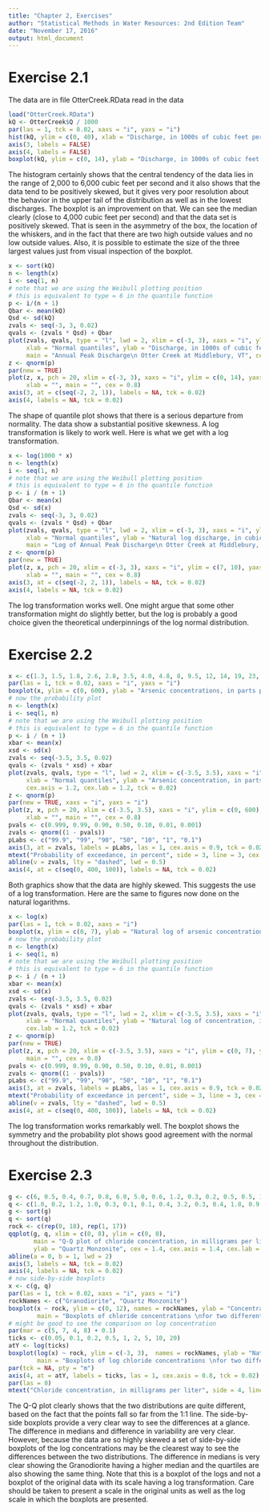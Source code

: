 ```yaml
---
title: "Chapter 2, Exercises"
author: "Statistical Methods in Water Resources: 2nd Edition Team"
date: "November 17, 2016"
output: html_document
---
```


# Exercise 2.1
The data are in file OtterCreek.RData read in the data

```r
load("OtterCreek.RData")
kQ <- OtterCreek$Q / 1000
par(las = 1, tck = 0.02, xaxs = "i", yaxs = "i")
hist(kQ, ylim = c(0, 40), xlab = "Discharge, in 1000s of cubic feet per second", ylab = "Freqency", main = "Histogram of Annual Peak Discharge\nOtter Creek at Middlebury, VT")
axis(3, labels = FALSE)
axis(4, labels = FALSE)
boxplot(kQ, ylim = c(0, 14), ylab = "Discharge, in 1000s of cubic feet per second", main = "Boxplot of Annual Peak Discharge\nOtter Creek at Middlebury, VT")
```

The histogram certainly shows that the central tendency of the data lies in the range of 2,000 to 6,000 cubic feet per second and it also shows that the data tend to be positively skewed, but it gives very poor resolution about the behavior in the upper tail of the distribution as well as in the lowest discharges.  The boxplot is an improvement on that.  We can see the median clearly (close to 4,000 cubic feet per second) and that the data set is positively skewed.  That is seen in the asymmetry of the box, the location of the whiskers, and in the fact that there are two high outside values and no low outside values.  Also, it is possible to estimate the size of the three largest values just from visual inspection of the boxplot.

```r
x <- sort(kQ)
n <- length(x)
i <- seq(1, n)
# note that we are using the Weibull plotting position
# this is equivalent to type = 6 in the quantile function
p <- i/(n + 1)
Qbar <- mean(kQ)
Qsd <- sd(kQ)
zvals <- seq(-3, 3, 0.02)
qvals <- (zvals * Qsd) + Qbar
plot(zvals, qvals, type = "l", lwd = 2, xlim = c(-3, 3), xaxs = "i", ylim = c(0, 14), yaxs = "i", 
     xlab = "Normal quantiles", ylab = "Discharge, in 1000s of cubic feet per second", las = 1, 
     main = "Annual Peak Discharge\n Otter Creek at Middlebury, VT", cex.axis = 1.2, cex.lab = 1.0, tck = 0.02)
z <- qnorm(p)
par(new = TRUE)
plot(z, x, pch = 20, xlim = c(-3, 3), xaxs = "i", ylim = c(0, 14), yaxs = "i", axes = FALSE, ylab = "", 
     xlab = "", main = "", cex = 0.8)
axis(3, at = c(seq(-2, 2, 1)), labels = NA, tck = 0.02)
axis(4, labels = NA, tck = 0.02)
```

The shape of quantile plot shows that there is a serious departure from normality.  The data show a substantial positive skewness.  A log transformation is likely to work well.  Here is what we get with a log transformation.

```r
x <- log(1000 * x)
n <- length(x)
i <- seq(1, n)
# note that we are using the Weibull plotting position
# this is equivalent to type = 6 in the quantile function
p <- i / (n + 1)
Qbar <- mean(x)
Qsd <- sd(x)
zvals <- seq(-3, 3, 0.02)
qvals <- (zvals * Qsd) + Qbar
plot(zvals, qvals, type = "l", lwd = 2, xlim = c(-3, 3), xaxs = "i", ylim = c(7, 10), yaxs = "i", 
     xlab = "Normal quantiles", ylab = "Natural log discharge, in cubic feet per second", las = 1, 
     main = "Log of Annual Peak Discharge\n Otter Creek at Middlebury, VT", cex.axis = 1.2, cex.lab = 1.0, tck = 0.02)
z <- qnorm(p)
par(new = TRUE)
plot(z, x, pch = 20, xlim = c(-3, 3), xaxs = "i", ylim = c(7, 10), yaxs = "i", axes = FALSE, ylab = "", 
     xlab = "", main = "", cex = 0.8)
axis(3, at = c(seq(-2, 2, 1)), labels = NA, tck = 0.02)
axis(4, labels = NA, tck = 0.02)
```

The log transformation works well.  One might argue that some other transformation might do slightly better, but the log is probably a good choice given the theoretical underpinnings of the log normal distribution.

# Exercise 2.2

```r
x <- c(1.3, 1.5, 1.8, 2.6, 2.8, 3.5, 4.0, 4.8, 8, 9.5, 12, 14, 19, 23, 41, 80, 100, 110, 120, 190, 240, 250, 300, 340, 580)
par(las = 1, tck = 0.02, xaxs = "i", yaxs = "i")
boxplot(x, ylim = c(0, 600), ylab = "Arsenic concentrations, in parts per billion", main = "Boxplot of arsenic concentrations\nfor groundwaters of southestern New Hampshire")
# now the probability plot
n <- length(x)
i <- seq(1, n)
# note that we are using the Weibull plotting position
# this is equivalent to type = 6 in the quantile function
p <- i / (n + 1)
xbar <- mean(x)
xsd <- sd(x)
zvals <- seq(-3.5, 3.5, 0.02)
qvals <- (zvals * xsd) + xbar
plot(zvals, qvals, type = "l", lwd = 2, xlim = c(-3.5, 3.5), xaxs = "i", ylim = c(0, 600), yaxs = "i", 
     xlab = "Normal quantiles", ylab = "Arsenic concentration, in parts per billion", las = 1, main = "",
     cex.axis = 1.2, cex.lab = 1.2, tck = 0.02)
z <- qnorm(p)
par(new = TRUE, xaxs = "i", yaxs = "i")
plot(z, x, pch = 20, xlim = c(-3.5, 3.5), xaxs = "i", ylim = c(0, 600), yaxs = "i", axes = FALSE, ylab = "", 
     xlab = "", main = "", cex = 0.8)
pvals <- c(0.999, 0.99, 0.90, 0.50, 0.10, 0.01, 0.001)
zvals <- qnorm((1 - pvals))
pLabs <- c("99.9", "99", "90", "50", "10", "1", "0.1")
axis(3, at = zvals, labels = pLabs, las = 1, cex.axis = 0.9, tck = 0.02)
mtext("Probability of exceedance, in percent", side = 3, line = 3, cex = 1.2)
abline(v = zvals, lty = "dashed", lwd = 0.5)
axis(4, at = c(seq(0, 400, 100)), labels = NA, tck = 0.02)
```

Both graphics show that the data are highly skewed.  This suggests the use of a log transformation.  Here are the same to figures now done on the natural logarithms.

```r
x <- log(x)
par(las = 1, tck = 0.02, xaxs = "i")
boxplot(x, ylim = c(0, 7), ylab = "Natural log of arsenic concentration, in parts per billion", main = "Boxplot of arsenic concentrations\nfor groundwaters of southestern New Hampshire")
# now the probability plot
n <- length(x)
i <- seq(1, n)
# note that we are using the Weibull plotting position
# this is equivalent to type = 6 in the quantile function
p <- i / (n + 1)
xbar <- mean(x)
xsd <- sd(x)
zvals <- seq(-3.5, 3.5, 0.02)
qvals <- (zvals * xsd) + xbar
plot(zvals, qvals, type = "l", lwd = 2, xlim = c(-3.5, 3.5), xaxs = "i", ylim = c(0, 7), yaxs = "i", 
     xlab = "Normal quantiles", ylab = "Natural log of concentration, in parts per billion", las = 1, main = "", cex.axis = 1.2, 
     cex.lab = 1.2, tck = 0.02)
z <- qnorm(p)
par(new = TRUE)
plot(z, x, pch = 20, xlim = c(-3.5, 3.5), xaxs = "i", ylim = c(0, 7), yaxs = "i", axes = FALSE, ylab = "", xlab = "", 
     main = "", cex = 0.8)
pvals <- c(0.999, 0.99, 0.90, 0.50, 0.10, 0.01, 0.001)
zvals <- qnorm((1 - pvals))
pLabs <- c("99.9", "99", "90", "50", "10", "1", "0.1")
axis(3, at = zvals, labels = pLabs, las = 1, cex.axis = 0.9, tck = 0.02)
mtext("Probability of exceedance in percent", side = 3, line = 3, cex = 1.2)
abline(v = zvals, lty = "dashed", lwd = 0.5)
axis(4, at = c(seq(0, 400, 100)), labels = NA, tck = 0.02)
```

The log transformation works remarkably well.  The boxplot shows the symmetry and the probability plot shows good agreement with the normal throughout the distribution.

# Exercise 2.3

```r
g <- c(6, 0.5, 0.4, 0.7, 0.8, 6.0, 5.0, 0.6, 1.2, 0.3, 0.2, 0.5, 0.5, 10, 0.2, 0.2, 1.7, 3.0)
q <- c(1.0, 0.2, 1.2, 1.0, 0.3, 0.1, 0.1, 0.4, 3.2, 0.3, 0.4, 1.8, 0.9, 0.1, 0.2, 0.3, 0.5)
g <- sort(g)
q <- sort(q)
rock <- c(rep(0, 18), rep(1, 17))
qqplot(g, q, xlim = c(0, 8), ylim = c(0, 8), 
       main = "Q-Q plot of chloride concentration, in milligrams per liter\nfor two different rock types", xlab = "Granodiorite",
       ylab = "Quartz Monzonite", cex = 1.4, cex.axis = 1.4, cex.lab = 1.4, las = 1, tck = 0.02, xaxs = "i", yaxs = "i")
abline(a = 0, b = 1, lwd = 2)
axis(3, labels = NA, tck = 0.02)
axis(4, labels = NA, tck = 0.02)
# now side-by-side boxplots
x <- c(g, q)
par(las = 1, tck = 0.02, xaxs = "i", yaxs = "i")
rockNames <- c("Granodiorite", "Quartz Monzonite")
boxplot(x ~ rock, ylim = c(0, 12), names = rockNames, ylab = "Concentration, in mg/L", 
        main = "Boxplots of chloride concentrations \nfor two different rock types")
# might be good to see the comparison on log concentration
par(mar = c(5, 7, 4, 8) + 0.1)
ticks <- c(0.05, 0.1, 0.2, 0.5, 1, 2, 5, 10, 20)
atY <- log(ticks)
boxplot(log(x) ~ rock, ylim = c(-3, 3),  names = rockNames, ylab = "Natural log of concentration, in milligrams per liter", 
        main = "Boxplots of log chloride concentrations \nfor two different rock types")
par(tck = NA, pty = "m")
axis(4, at = atY, labels = ticks, las = 1, cex.axis = 0.8, tck = 0.02)
par(las = 0)
mtext("Chloride concentration, in milligrams per liter", side = 4, line = 2)
```

The Q-Q plot clearly shows that the two distributions are quite different, based on the fact that the points fall so far from the 1:1 line.  The side-by-side boxplots provide a very clear way to see the differences at a glance.  The difference in medians and difference in variability are very clear.  However, because the data are so highly skewed a set of side-by-side boxplots of the log concentrations may be the clearest way to see the differences between the two distributions.  The difference in medians is very clear showing the Granodiorite having a higher median and the quartiles are also showing the same thing.  Note that this is a boxplot of the logs and not a boxplot of the original data with its scale having a log transformation. Care should be taken to present a scale in the original units as well as the log scale in which the boxplots are presented.  
